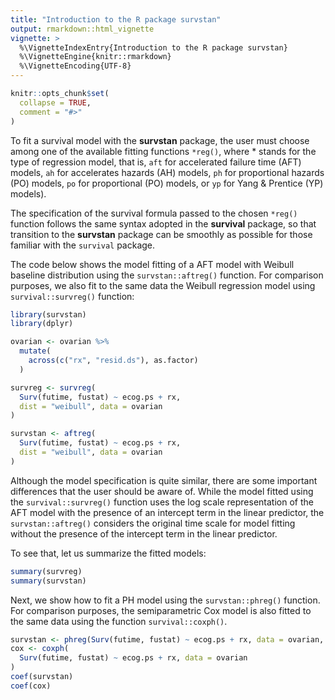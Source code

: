 ```yaml
---
title: "Introduction to the R package survstan"
output: rmarkdown::html_vignette
vignette: >
  %\VignetteIndexEntry{Introduction to the R package survstan}
  %\VignetteEngine{knitr::rmarkdown}
  %\VignetteEncoding{UTF-8}
---
```


```r
knitr::opts_chunk$set(
  collapse = TRUE,
  comment = "#>"
)
```

To fit a survival model with the __survstan__ package, the user must choose among one of the available fitting functions `*reg()`, where * stands for the type of regression model, that is, `aft` for accelerated failure time (AFT) models, `ah` for accelerates hazards (AH) models, `ph` for proportional hazards (PO) models, `po` for proportional (PO) models, or `yp` for Yang \& Prentice (YP) models).

The specification of the survival formula passed to the chosen `*reg()` function follows the same syntax adopted in the __survival__ package, so that transition to the __survstan__ package can be smoothly as possible for those familiar with the `survival` package.

The code below shows the model fitting of a AFT model with Weibull baseline distribution using the `survstan::aftreg()` function. For comparison purposes, we also fit to the same data the Weibull regression model using `survival::survreg()` function:

```r
library(survstan)
library(dplyr)

ovarian <- ovarian %>%
  mutate(
    across(c("rx", "resid.ds"), as.factor)
  )

survreg <- survreg(
  Surv(futime, fustat) ~ ecog.ps + rx, 
  dist = "weibull", data = ovarian
)

survstan <- aftreg(
  Surv(futime, fustat) ~ ecog.ps + rx, 
  dist = "weibull", data = ovarian
)

```

Although the model specification is quite similar, there are some important differences that the user should be aware of. While the model fitted using the `survival::survreg()` function uses the log scale representation of the AFT model with the presence of an intercept term in the linear predictor, the `survstan::aftreg()` considers the original time scale for model fitting without the presence of the intercept term in the linear predictor.

To see that, let us summarize the fitted models:

```r
summary(survreg)
summary(survstan)
```

Next, we show how to fit a PH model using the `survstan::phreg()` function. For comparison purposes, the semiparametric Cox model is also fitted to the same data using the function `survival::coxph()`.

```r
survstan <- phreg(Surv(futime, fustat) ~ ecog.ps + rx, data = ovarian, dist = "weibull")
cox <- coxph(
  Surv(futime, fustat) ~ ecog.ps + rx, data = ovarian
)
coef(survstan)
coef(cox)
```


<!-- Now we  and the semiparametric proportional hazards model using the `survival::coxph()` -->

<!-- The usege of other functions implemented in the __survstan__ package are illustrated in the code presented below: -->

<!-- ```{r} -->

<!-- # fitting the model: -->
<!-- fit <- aftreg( -->
<!--   Surv(futime, fustat) ~ .,  -->
<!--   dist = "weibull", data = ovarian -->
<!-- ) -->

<!-- # investigating the fitted model: -->
<!-- estimates(fit) -->
<!-- coef(fit) -->
<!-- confint(fit) -->
<!-- summary(fit) -->
<!-- tidy(fit) -->
<!-- vcov(fit) -->


<!-- # residual plots: -->
<!-- ggresiduals(fit, type = "coxsnell") -->
<!-- ggresiduals(fit, type = "martingale") -->
<!-- ggresiduals(fit, type = "deviance") -->


<!-- # Deviance analysis: -->
<!-- fit1 <- aftreg(Surv(futime, fustat) ~ 1, baseline = "weibull", data = ovarian, init = 0) -->
<!-- fit2 <- aftreg(Surv(futime, fustat) ~ rx, baseline = "weibull", data = ovarian, init = 0) -->
<!-- fit3 <- aftreg(Surv(futime, fustat) ~ rx + ecog.ps, baseline = "weibull", data = ovarian, init = 0) -->

<!-- anova(fit1, fit2, fit3) -->


<!-- # Model comparison using AIC: -->
<!-- AIC(fit1, fit2, fit3) -->

<!-- ``` -->

